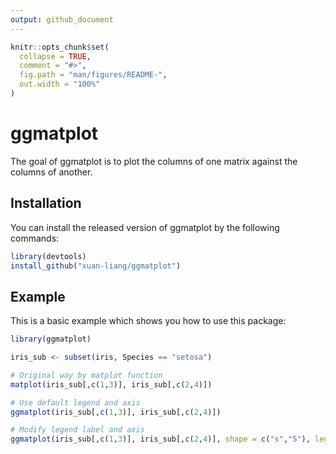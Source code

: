 ```yaml
---
output: github_document
---
```


<!-- README.md is generated from README.Rmd. Please edit that file -->

```r
knitr::opts_chunk$set(
  collapse = TRUE,
  comment = "#>",
  fig.path = "man/figures/README-",
  out.width = "100%"
)
```
# ggmatplot

<!-- badges: start -->
<!-- badges: end -->

The goal of ggmatplot is to plot the columns of one matrix against the columns of another.

## Installation

You can install the released version of ggmatplot by the following commands:

```r
library(devtools)
install_github("xuan-liang/ggmatplot")
```

## Example

This is a basic example which shows you how to use this package:

```r
library(ggmatplot)

iris_sub <- subset(iris, Species == "setosa")

# Original way by matplot function
matplot(iris_sub[,c(1,3)], iris_sub[,c(2,4)])

# Use default legend and axis
ggmatplot(iris_sub[,c(1,3)], iris_sub[,c(2,4)])

# Modify legend label and axis
ggmatplot(iris_sub[,c(1,3)], iris_sub[,c(2,4)], shape = c("s","S"), legend_label =  c("Sepal","Petal"), legend_title = "", xlab = "Length", ylab="Width")
```
